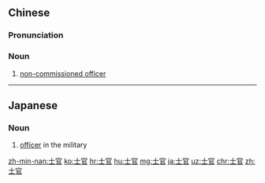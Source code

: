==Chinese==
{{zh-forms}}

===Pronunciation===
{{zh-pron
|m=shìguān
|mn=sū-koaⁿ
|cat=n
}}

===Noun===
{{zh-noun}}

# [[non-commissioned officer]]
----
==Japanese==
{{ja-kanjitab|し|かん|yomi=on}}

===Noun===
{{ja-noun|しかん}}

# [[officer]] in the military

[[zh-min-nan:士官]]
[[ko:士官]]
[[hr:士官]]
[[hu:士官]]
[[mg:士官]]
[[ja:士官]]
[[uz:士官]]
[[chr:士官]]
[[zh:士官]]